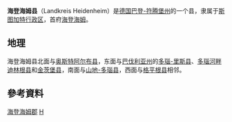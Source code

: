 {{Unreferenced|time=2018-11-12T10:05:54+00:00}}
{{德国县级行政单位
| 县徽图 = Image:Wappen Landkreis Heidenheim.svg
| 在德国内的位置图 = Image:Lage des Landkreises Heidenheim in Deutschland.png
| 所属联邦州 = 巴登-符腾堡州
| 所属行政区 = 斯图加特行政区
| 首府 = 海登海姆
| 面积 = 627.12
| 人口 = 132,777
| 统计时间 = 2019年12月31日<ref>{{cite web|url=https://www.statistik-bw.de/BevoelkGebiet/GebietFlaeche/01515020.tab?R=KR135|title=Bevölkerung, Gebiet und Bevölkerungsdichte|publisher=Statistisches Landesamt Baden-Württemberg|accessdate=2021-04-09}}</ref>
| 人口密度 = 210
| 汽车牌号 = HDH
| 下设城镇 = 4个市、7个镇
| 政府地址 = Felsenstraße 36<br />89518 Heidenheim an der Brenz
| 政府网站 = www.landkreis-heidenheim.de
| 在州内的位置图 = Image:Baden_wuerttemberg_hdh.png
|}}

'''海登海姆县'''（Landkreis Heidenheim）是[[德国|德国]][[巴登-符腾堡州|巴登-符腾堡州]]的一个县，隶属于[[斯图加特行政区|斯图加特行政区]]，首府[[海登海姆|海登海姆]]。

== 地理 ==
海登海姆县北面与[[奥斯特阿尔布县|奥斯特阿尔布县]]，东面与[[巴伐利亚州|巴伐利亚州]]的[[多瑙-里斯县|多瑙-里斯县]]、[[多瑙河畔迪林根县|多瑙河畔迪林根县]]和[[金茨堡县|金茨堡县]]，南面与[[山地-多瑙县|山地-多瑙县]]，西面与[[格平根县|格平根县]]相邻。

== 參考資料 ==
{{Reflist}}

{{巴登-符腾堡州行政区划}}
{{海登海姆郡行政區劃}}
{{Authority control}}

[[Category:海登海姆郡|]]
[[Category:巴登-符腾堡州的县|H]]